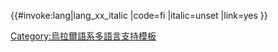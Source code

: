 <includeonly>{{#invoke:lang|lang_xx_italic
|code=fi
|italic=unset
|link=yes
}}</includeonly><noinclude>
{{Documentation|Template:Lang-x/doc}}
[[Category:烏拉爾語系多語言支持模板]]
</noinclude>